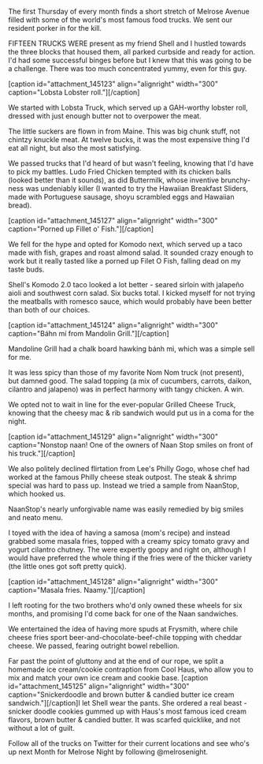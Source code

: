 

The first Thursday of every month finds a short stretch of Melrose Avenue filled with some of the world's most famous food trucks. We sent our resident porker in for the kill.

FIFTEEN TRUCKS WERE present as my friend Shell and I hustled towards the three blocks that housed them, all parked curbside and ready for action. I'd had some successful binges before but I knew that this was going to be a challenge.  There was too much concentrated yummy, even for this guy.

[caption id="attachment_145123" align="alignright" width="300" caption="Lobsta Lobster roll."][/caption]

We started with Lobsta Truck, which served up a GAH-worthy lobster roll, dressed with just enough butter not to overpower the meat. 

The little suckers are flown in from Maine.  This was big chunk stuff, not chintzy knuckle meat.  At twelve bucks, it was the most expensive thing I'd eat all night, but also the most satisfying.  

We passed trucks that I'd heard of but wasn't feeling, knowing that I'd have to pick my battles.  Ludo Fried Chicken tempted with its chicken balls (looked better than it sounds), as did Buttermilk, whose inventive brunchy-ness was undeniably killer (I wanted to try the Hawaiian Breakfast Sliders, made with Portuguese sausage, shoyu scrambled eggs and Hawaiian bread).

[caption id="attachment_145127" align="alignright" width="300" caption="Porned up Fillet o&#039; Fish."][/caption]

We fell for the hype and opted for Komodo next, which served up a taco made with fish, grapes and roast almond salad.  It sounded crazy enough to work but it really tasted like a porned up Filet O Fish, falling dead on my taste buds.  

Shell's Komodo 2.0 taco looked a lot better - seared sirloin with jalapeño aioli and southwest corn salad.  Six bucks total.  I kicked myself for not trying the meatballs with romesco sauce, which would probably have been better than both of our choices.

[caption id="attachment_145124" align="alignright" width="300" caption="B&aacute;hn m&iacute; from Mandolin Grill."][/caption]

Mandoline Grill had a chalk board hawking bánh mì, which was a simple sell for me.  

It was less spicy than those of my favorite Nom Nom truck (not present), but damned good.  The salad topping (a mix of cucumbers, carrots, daikon, cilantro and jalapeno) was in perfect harmony with tangy chicken.  A win.

We opted not to wait in line for the ever-popular Grilled Cheese Truck, knowing that the cheesy mac & rib sandwich would put us in a coma for the night.  

[caption id="attachment_145129" align="alignright" width="300" caption="Nonstop naan!  One of the owners of Naan Stop smiles on front of his truck."][/caption]

We also politely declined flirtation from Lee's Philly Gogo, whose chef had worked at the famous Philly cheese steak outpost.  The steak & shrimp special was hard to pass up.  Instead we tried a sample from NaanStop, which hooked us.  

NaanStop's nearly unforgivable name was easily remedied by big smiles and neato menu.  

I toyed with the idea of having a samosa (mom's recipe) and instead grabbed some masala fries, topped with a creamy spicy tomato gravy and yogurt cilantro chutney.  The were expertly goopy and right on, although I would have preferred the whole thing if the fries were of the thicker variety (the little ones got soft pretty quick). 

[caption id="attachment_145128" align="alignright" width="300" caption="Masala fries.  Naamy."][/caption]


I left rooting for the two brothers who'd only owned these wheels for six months, and promising I'd come back for one of the Naan sandwiches.

We entertained the idea of having more spuds at Frysmith, where chile cheese fries sport beer-and-chocolate-beef-chile topping with cheddar cheese.  We passed, fearing outright bowel rebellion.

Far past the point of gluttony and at the end of our rope, we split a homemade ice cream/cookie contraption from Cool Haus, who allow you to mix and match your own ice cream and cookie base.  [caption id="attachment_145125" align="alignright" width="300" caption="Snickerdoodle and brown butter & candied butter ice cream sandwich."][/caption]I let Shell wear the pants. She ordered a real beast - snicker doodle cookies gummed up with Haus's most famous iced cream flavors, brown butter & candied butter.  It was scarfed quicklike, and not without a lot of guilt.


Follow all of the trucks on Twitter for their current locations and see who's up next Month for Melrose Night by following @melrosenight.